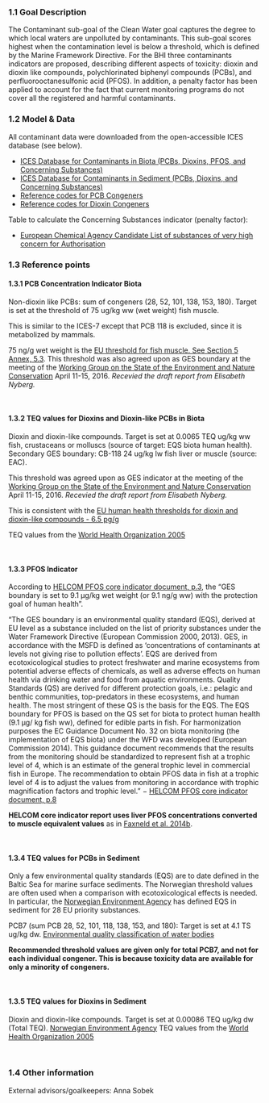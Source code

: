 ### 1.1 Goal Description

The Contaminant sub-goal of the Clean Water goal captures the degree to which local waters are unpolluted by contaminants. This sub-goal scores highest when the contamination level is below a threshold, which is defined by the Marine Framework Directive. For the BHI three contaminants indicators are proposed, describing different aspects of toxicity: dioxin and dioxin like compounds, polychlorinated biphenyl compounds (PCBs), and perfluorooctanesulfonic acid (PFOS). In addition, a penalty factor has been applied to account for the fact that current monitoring programs do not cover all the registered and harmful contaminants.

### 1.2 Model & Data

All contaminant data were downloaded from the open-accessible ICES database (see below).

- [ICES Database for Contaminants in Biota (PCBs, Dioxins, PFOS, and Concerning Substances)](http://dome.ices.dk/views/ContaminantsBiota.aspx)
- [ICES Database for Contaminants in Sediment (PCBs, Dioxins, and Concerning Substances)](http://dome.ices.dk/views/ContaminantsSediment.aspx)
- [Reference codes for PCB Congeners](https://vocab.ices.dk/?CodeID=26983)
- [Reference codes for Dioxin Congeners](https://vocab.ices.dk/?CodeID=26986)


Table to calculate the Concerning Substances indicator (penalty factor): 

- [European Chemical Agency Candidate List of substances of very high concern for Authorisation](https://echa.europa.eu/candidate-list-table?p_p_id=disslists_WAR_disslistsportlet&p_p_lifecycle=1&p_p_state=normal&p_p_mode=view&p_p_col_id=column-1&p_p_col_pos=2&p_p_col_count=3&_disslists_WAR_disslistsportlet_javax.portlet.action=searchDissLists)


### 1.3 Reference points

#### 1.3.1 PCB Concentration Indicator Biota

Non-dioxin like PCBs: sum of congeners (28, 52, 101, 138, 153, 180). Target is set at the threshold of 75 ug/kg ww (wet weight) fish muscle. 

This is similar to the ICES-7 except that PCB 118 is excluded, since it is metabolized by mammals.

75 ng/g wet weight is the [EU threshold for fish muscle. See Section 5 Annex, 5.3](http://eur-lex.europa.eu/LexUriServ/LexUriServ.do?uri=OJ:L:2011:320:0018:0023:EN:PDF). This threshold was also agreed upon as GES boundary at the meeting of the [Working Group on the State of the Environment and Nature Conservation](http://helcom.fi/helcom-at-work/groups/state-and-conservation) April 11-15, 2016. *Recevied the draft report from Elisabeth Nyberg.*  

<br/>

#### 1.3.2 TEQ values for Dioxins and Dioxin-like PCBs in Biota

Dioxin and dioxin-like compounds. Target is set at 0.0065 TEQ ug/kg ww fish, crustaceans or molluscs (source of target: EQS biota human health). Secondary GES boundary: CB-118 24 ug/kg lw fish liver or muscle (source: EAC).  

This threshold was agreed upon as GES indicator at the meeting of the [Working Group on the State of the Environment and Nature Conservation](http://helcom.fi/helcom-at-work/groups/state-and-conservation) April 11-15, 2016. *Recevied the draft report from Elisabeth Nyberg.*  

This is consistent with the [EU human health thresholds for dioxin and dioxin-like compounds - 6.5 pg/g](http://eur-lex.europa.eu/LexUriServ/LexUriServ.do?uri=OJ:L:2011:320:0018:0023:EN:PDF)  

TEQ values from the [World Health Organization 2005](http://www.who.int/ipcs/assessment/tef_values.pdf)  

<br/>

#### 1.3.3 PFOS Indicator

According to [HELCOM PFOS core indicator document, p.3](http://www.helcom.fi/Core%20Indicators/PFOS_HELCOM%20core%20indicator%202016_web%20version.pdf), the "GES boundary is set to 9.1 μg/kg wet weight (or 9.1 ng/g ww) with the protection goal of human health".

"The GES boundary is an environmental quality standard (EQS), derived at EU level as a substance included on the list of priority substances under the Water Framework Directive (European Commission 2000, 2013). GES, in accordance with the MSFD is defined as 'concentrations of contaminants at levels not giving rise to pollution effects'. EQS are derived from ecotoxicological studies to protect freshwater and marine ecosystems from potential adverse effects of chemicals, as well as adverse effects on human health via drinking water and food from aquatic environments. Quality Standards (QS) are derived for different protection goals, i.e.: pelagic and benthic communities, top-predators in these ecosystems, and human health. The most stringent of these QS is the basis for the EQS. The EQS boundary for PFOS is based on the QS set for biota to protect human health (9.1 μg/ kg fish ww), defined for edible parts in fish. For harmonization purposes the EC Guidance Document No. 32 on biota monitoring (the implementation of EQS biota) under the WFD was developed (European Commission 2014). This guidance document recommends that the results from the monitoring should be standardized to represent fish at a trophic level of 4, which is an estimate of the general trophic level in commercial fish in Europe. The recommendation to obtain PFOS data in fish at a trophic level of 4 is to adjust the values from monitoring in accordance with trophic magnification factors and trophic level." $-$ [HELCOM PFOS core indicator document, p.8](http://www.helcom.fi/Core%20Indicators/PFOS_HELCOM%20core%20indicator%202016_web%20version.pdf)  

**HELCOM core indicator report uses liver PFOS concentrations converted to muscle equivalent values** as in [Faxneld et al. 2014b](https://www.diva-portal.org/smash/get/diva2:767385/FULLTEXT01.pdf).  

<br/>

#### 1.3.4 TEQ values for PCBs in Sediment

Only a few environmental quality standards (EQS) are to date defined in the Baltic Sea for marine surface sediments. The Norwegian threshold values are often used when a comparison with ecotoxicological effects is needed. In particular, the [Norwegian Environment Agency](https://www.miljodirektoratet.no/globalassets/publikasjoner/m1132/m1132.pdf) has defined EQS in sediment for 28 EU priority substances.

PCB7 (sum PCB 28, 52, 101, 118, 138, 153, and 180): Target is set at 4.1 TS ug/kg dw. [Environmental quality classification of water bodies](http://www.vannportalen.no/globalassets/nasjonalt/dokumenter/veiledere-direktoratsgruppa/Klassifisering-av-miljotilstand-i-vann-02-2018.pdf)

**Recommended threshold values are given only for total PCB7, and not for each individual congener. This is because toxicity data are available for only a minority of congeners.**

<br/>

#### 1.3.5 TEQ values for Dioxins in Sediment

Dioxin and dioxin-like compounds. Target is set at 0.00086 TEQ ug/kg dw (Total TEQ).
[Norwegian Environment Agency](https://www.miljodirektoratet.no/globalassets/publikasjoner/m1132/m1132.pdf)
TEQ values from the [World Health Organization 2005](http://www.who.int/ipcs/assessment/tef_values.pdf)  

<br/>

### 1.4 Other information

External advisors/goalkeepers: Anna Sobek
